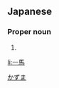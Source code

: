 ==Japanese==
{{ja-kanjitab|一|馬}}

===Proper noun===
{{ja-pos|proper|かずま}}

# {{given name|male|lang=ja}}

[[Category:Japanese male given names|かずま]]

[[li:一馬]]